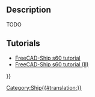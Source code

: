 <languages/>
{{UnfinishedDocu}}

{{Docnav
|[[Ship_LoadCondition|Create a new loading condition]]
|[[Ship_ResistanceAmadeo|Resistance Amadeo prediction]]
|[[Ship_Workbench|Ship]]
|IconL=Ship_LoadCondition.svg
|IconR=Ship_ResistanceAmadeo.svg
|IconC=Workbench_Ship.svg
}}

{{GuiCommand
|Name=Ship PlotGZ
|MenuLocation=Weights → GZ curve computation
|Workbenches=[[Ship_Workbench|Ship]]
|Shortcut=
|SeeAlso=
}}

== Description == 

TODO

==Tutorials==

* [[FreeCAD-Ship s60 tutorial|FreeCAD-Ship s60 tutorial ]]
* [[FreeCAD-Ship s60 tutorial (II)|FreeCAD-Ship s60 tutorial (II)]] 


{{Docnav
|[[Ship_LoadCondition|Create a new loading condition]]
|[[Ship_ResistanceAmadeo|Resistance Amadeo prediction]]
|[[Ship_Workbench|Ship]]
|IconL=Ship_LoadCondition.svg
|IconR=Ship_ResistanceAmadeo.svg
|IconC=Workbench_Ship.svg
}}

{{Userdocnavi{{#translation:}}}}
[[Category:Ship{{#translation:}}]]